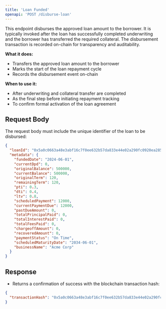 ```yaml
---
title: 'Loan Funded'
openapi: 'POST /disburse-loan'
---
```


This endpoint disburses the approved loan amount to the borrower. It is typically invoked after the loan has successfully completed underwriting and the borrower has transferred the required collateral. The disbursement transaction is recorded on-chain for transparency and auditability.

**What it does:**
- Transfers the approved loan amount to the borrower
- Marks the start of the loan repayment cycle
- Records the disbursement event on-chain

**When to use it:**
- After underwriting and collateral transfer are completed
- As the final step before initiating repayment tracking
- To confirm formal activation of the loan agreement

## Request Body

The request body must include the unique identifier of the loan to be disbursed:

```json
{
  "loanId": "0x5a0c0663a48e3abf16c7f0ee632b57da833e44e02a290fc0920ea2858da31f73",
  "metadata": {
    "fundedDate": "2024-06-01",
    "currentDpd": 0,
    "originalBalance": 500000,
    "currentBalance": 500000,
    "originalTerm": 120,
    "remainingTerm": 120,
    "pti": 0.3,
    "dti": 0.4,
    "ltv": 0.8,
    "scheduledPayment": 12000,
    "currentPaymentDue": 12000,
    "pastDueAmount": 0,
    "totalPrincipalPaid": 0,
    "totalInterestPaid": 0,
    "totalFeesPaid": 0,
    "chargeoffAmount": 0,
    "recoveredAmount": 0,
    "paymentStatus": "On Time",
    "scheduledMaturityDate": "2034-06-01",
    "businessName": "Acme Corp"
  }
}
```

## Response

- Returns a confirmation of success with the blockchain transaction hash:

```json
{
  "transactionHash": "0x5a0c0663a48e3abf16c7f0ee632b57da833e44e02a290fc0920ea2858da31f73"
}
```
